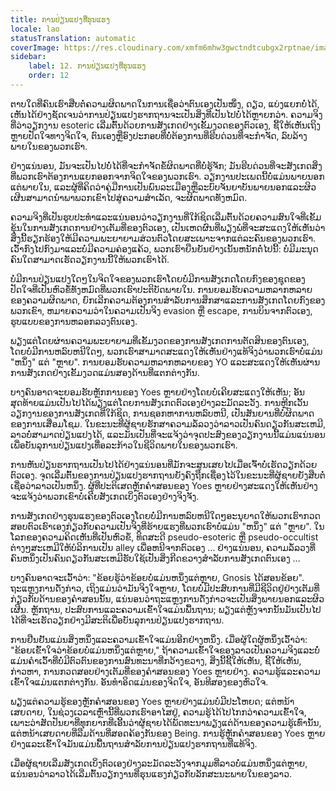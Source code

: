```yaml
---
title: ການປ່ຽນແປງທີ່ຮຸນແຮງ
locale: lao
statusTranslation: automatic
coverImage: https://res.cloudinary.com/xmfm6mhw3gwctndtcubgx2rptnae/image/upload/v1740468922/small_cover_tratado_de_psicologia_revolucionaria_a4c0dca4e0.webp
sidebar:
    label: 12. ການປ່ຽນແປງທີ່ຮຸນແຮງ
    order: 12
---
```

ຕາບໃດທີ່ຄົນເຮົາສືບຕໍ່ຄວາມຜິດພາດໃນການເຊື່ອວ່າຕົນເອງເປັນໜຶ່ງ, ດຽວ, ແບ່ງແຍກບໍ່ໄດ້, ເຫັນໄດ້ຢ່າງຊັດເຈນວ່າການປ່ຽນແປງຮາກຖານຈະເປັນສິ່ງທີ່ເປັນໄປບໍ່ໄດ້ຫຼາຍກວ່າ. ຄວາມຈິງທີ່ວ່າວຽກງານ esoteric ເລີ່ມຕົ້ນດ້ວຍການສັງເກດຢ່າງເຂັ້ມງວດຂອງຕົວເອງ, ຊີ້ໃຫ້ເຫັນເຖິງຫຼາຍປັດໃຈທາງຈິດໃຈ, ຕົນເອງຫຼືອົງປະກອບທີ່ບໍ່ຕ້ອງການທີ່ຮີບດ່ວນທີ່ຈະກໍາຈັດ, ລົບລ້າງພາຍໃນຂອງພວກເຮົາ.

ຢ່າງແນ່ນອນ, ມັນຈະເປັນໄປບໍ່ໄດ້ທີ່ຈະກໍາຈັດຂໍ້ຜິດພາດທີ່ບໍ່ຮູ້ຈັກ; ມັນຮີບດ່ວນທີ່ຈະສັງເກດສິ່ງທີ່ພວກເຮົາຕ້ອງການແຍກອອກຈາກຈິດໃຈຂອງພວກເຮົາ. ວຽກງານປະເພດນີ້ບໍ່ແມ່ນພາຍນອກແຕ່ພາຍໃນ, ແລະຜູ້ທີ່ຄິດວ່າຄູ່ມືການເປັນພົນລະເມືອງຫຼືລະບົບຈັນຍາບັນພາຍນອກແລະຜິວເຜີນສາມາດນໍາພາພວກເຂົາໄປສູ່ຄວາມສໍາເລັດ, ຈະຜິດພາດທັງຫມົດ.

ຄວາມຈິງທີ່ເປັນຮູບປະທໍາແລະແນ່ນອນວ່າວຽກງານທີ່ໃກ້ຊິດເລີ່ມຕົ້ນດ້ວຍຄວາມສົນໃຈທີ່ເຂັ້ມຂຸ້ນໃນການສັງເກດການຢ່າງເຕັມທີ່ຂອງຕົວເອງ, ເປັນເຫດຜົນທີ່ພຽງພໍທີ່ຈະສະແດງໃຫ້ເຫັນວ່າສິ່ງນີ້ຮຽກຮ້ອງໃຫ້ມີຄວາມພະຍາຍາມສ່ວນຕົວໂດຍສະເພາະຈາກແຕ່ລະຄົນຂອງພວກເຮົາ. ເວົ້າກົງໄປກົງມາແລະບໍ່ມີຄວາມຄ່ອງແຄ້ວ, ພວກເຮົາຍືນຍັນຢ່າງເນັ້ນຫນັກຕໍ່ໄປນີ້: ບໍ່ມີມະນຸດຄົນໃດສາມາດເຮັດວຽກງານນີ້ໃຫ້ພວກເຮົາໄດ້.

ບໍ່ມີການປ່ຽນແປງໃດໆໃນຈິດໃຈຂອງພວກເຮົາໂດຍບໍ່ມີການສັງເກດໂດຍກົງຂອງຊຸດຂອງປັດໃຈທີ່ເປັນຫົວຂໍ້ທັງຫມົດທີ່ພວກເຮົາປະຕິບັດພາຍໃນ. ການຍອມຮັບຄວາມຫລາກຫລາຍຂອງຄວາມຜິດພາດ, ຍົກເລີກຄວາມຕ້ອງການສໍາລັບການສຶກສາແລະການສັງເກດໂດຍກົງຂອງພວກເຂົາ, ຫມາຍຄວາມວ່າໃນຄວາມເປັນຈິງ evasion ຫຼື escape, ການບິນຈາກຕົວເອງ, ຮູບແບບຂອງການຫລອກລວງຕົນເອງ.

ພຽງແຕ່ໂດຍຜ່ານຄວາມພະຍາຍາມທີ່ເຂັ້ມງວດຂອງການສັງເກດການຕັດສິນຂອງຕົນເອງ, ໂດຍບໍ່ມີການຫລົບຫນີໃດໆ, ພວກເຮົາສາມາດສະແດງໃຫ້ເຫັນຢ່າງແທ້ຈິງວ່າພວກເຮົາບໍ່ແມ່ນ "ຫນຶ່ງ" ແຕ່ "ຫຼາຍ". ການຍອມຮັບຄວາມຫລາກຫລາຍຂອງ YO ແລະສະແດງໃຫ້ເຫັນຜ່ານການສັງເກດຢ່າງເຂັ້ມງວດແມ່ນສອງດ້ານທີ່ແຕກຕ່າງກັນ.

ບາງຄົນອາດຈະຍອມຮັບຫຼັກການຂອງ Yoes ຫຼາຍຢ່າງໂດຍບໍ່ເຄີຍສະແດງໃຫ້ເຫັນ; ອັນສຸດທ້າຍແມ່ນເປັນໄປໄດ້ພຽງແຕ່ໂດຍການສັງເກດຕົວເອງຢ່າງລະມັດລະວັງ. ການຫຼີກເວັ້ນວຽກງານຂອງການສັງເກດທີ່ໃກ້ຊິດ, ການຊອກຫາການຫລົບຫນີ, ເປັນສັນຍານທີ່ບໍ່ຜິດພາດຂອງການເສື່ອມໂຊມ. ໃນຂະນະທີ່ຜູ້ຊາຍຮັກສາຄວາມລໍ້ລວງວ່າລາວເປັນຄົນດຽວກັນສະເຫມີ, ລາວບໍ່ສາມາດປ່ຽນແປງໄດ້, ແລະມັນເປັນທີ່ຈະແຈ້ງວ່າຈຸດປະສົງຂອງວຽກງານນີ້ແມ່ນແນ່ນອນເພື່ອບັນລຸການປ່ຽນແປງເທື່ອລະກ້າວໃນຊີວິດພາຍໃນຂອງພວກເຮົາ.

ການຫັນປ່ຽນຮາກຖານເປັນໄປໄດ້ຢ່າງແນ່ນອນທີ່ມັກຈະສູນເສຍໄປເມື່ອເຈົ້າບໍ່ເຮັດວຽກດ້ວຍຕົວເອງ. ຈຸດເລີ່ມຕົ້ນຂອງການປ່ຽນແປງຮາກຖານຍັງຄົງຖືກເຊື່ອງໄວ້ໃນຂະນະທີ່ຜູ້ຊາຍຍັງສືບຕໍ່ເຊື່ອວ່າລາວເປັນຫນຶ່ງ. ຜູ້ທີ່ປະຕິເສດຫຼັກຄໍາສອນຂອງ Yoes ຫຼາຍຢ່າງສະແດງໃຫ້ເຫັນຢ່າງຈະແຈ້ງວ່າພວກເຂົາບໍ່ເຄີຍສັງເກດເບິ່ງຕົວເອງຢ່າງຈິງຈັງ.

ການສັງເກດຢ່າງຮຸນແຮງຂອງຕົວເອງໂດຍບໍ່ມີການຫລົບຫນີໃດໆອະນຸຍາດໃຫ້ພວກເຮົາກວດສອບຕົວເຮົາເອງກ່ຽວກັບຄວາມເປັນຈິງທີ່ຮ້າຍແຮງທີ່ພວກເຮົາບໍ່ແມ່ນ "ຫນຶ່ງ" ແຕ່ "ຫຼາຍ". ໃນໂລກຂອງຄວາມຄິດເຫັນທີ່ເປັນຫົວຂໍ້, ທິດສະດີ pseudo-esoteric ຫຼື pseudo-occultist ຕ່າງໆສະເຫມີໃຫ້ບໍລິການເປັນ alley ເພື່ອຫນີຈາກຕົວເອງ ... ຢ່າງແນ່ນອນ, ຄວາມລໍ້ລວງທີ່ຄົນຫນຶ່ງເປັນຄົນດຽວກັນສະເຫມີຮັບໃຊ້ເປັນສິ່ງກີດຂວາງສໍາລັບການສັງເກດຕົນເອງ ...

ບາງຄົນອາດຈະເວົ້າວ່າ: "ຂ້ອຍຮູ້ວ່າຂ້ອຍບໍ່ແມ່ນຫນຶ່ງແຕ່ຫຼາຍ, Gnosis ໄດ້ສອນຂ້ອຍ". ຖະແຫຼງການດັ່ງກ່າວ, ເຖິງແມ່ນວ່າມັນຈິງໃຈຫຼາຍ, ໂດຍບໍ່ມີປະສົບການທີ່ມີຊີວິດຢູ່ຢ່າງເຕັມທີ່ກ່ຽວກັບດ້ານຂອງຄໍາສອນນັ້ນ, ແນ່ນອນວ່າຖະແຫຼງການດັ່ງກ່າວຈະເປັນສິ່ງພາຍນອກແລະຜິວເຜີນ. ຫຼັກຖານ, ປະສົບການແລະຄວາມເຂົ້າໃຈແມ່ນພື້ນຖານ; ພຽງແຕ່ຫຼັງຈາກນັ້ນມັນເປັນໄປໄດ້ທີ່ຈະເຮັດວຽກຢ່າງມີສະຕິເພື່ອບັນລຸການປ່ຽນແປງຮາກຖານ.

ການຢືນຢັນແມ່ນສິ່ງຫນຶ່ງແລະຄວາມເຂົ້າໃຈແມ່ນອີກຢ່າງຫນຶ່ງ. ເມື່ອຜູ້ໃດຜູ້ຫນຶ່ງເວົ້າວ່າ: "ຂ້ອຍເຂົ້າໃຈວ່າຂ້ອຍບໍ່ແມ່ນຫນຶ່ງແຕ່ຫຼາຍ," ຖ້າຄວາມເຂົ້າໃຈຂອງລາວເປັນຄວາມຈິງແລະບໍ່ແມ່ນຄໍາເວົ້າທີ່ບໍ່ມີຕົວຕົນຂອງການສົນທະນາທີ່ກວ້າງຂວາງ, ສິ່ງນີ້ຊີ້ໃຫ້ເຫັນ, ຊີ້ໃຫ້ເຫັນ, ກ່າວຫາ, ການກວດສອບຢ່າງເຕັມທີ່ຂອງຄໍາສອນຂອງ Yoes ຫຼາຍຢ່າງ. ຄວາມຮູ້ແລະຄວາມເຂົ້າໃຈແມ່ນແຕກຕ່າງກັນ. ອັນທໍາອິດແມ່ນຂອງຈິດໃຈ, ອັນທີສອງຂອງຫົວໃຈ.

ພຽງແຕ່ຄວາມຮູ້ຂອງຫຼັກຄໍາສອນຂອງ Yoes ຫຼາຍຢ່າງແມ່ນບໍ່ມີປະໂຫຍດ; ແຕ່ຫນ້າເສຍດາຍ, ໃນຊ່ວງເວລາເຫຼົ່ານີ້ທີ່ພວກເຮົາອາໄສຢູ່, ຄວາມຮູ້ໄດ້ໄປໄກກວ່າຄວາມເຂົ້າໃຈ, ເພາະວ່າສັດປັນຍາທີ່ທຸກຍາກທີ່ເອີ້ນວ່າຜູ້ຊາຍໄດ້ພັດທະນາພຽງແຕ່ດ້ານຂອງຄວາມຮູ້ເທົ່ານັ້ນ, ແຕ່ຫນ້າເສຍດາຍທີ່ລືມດ້ານທີ່ສອດຄ້ອງກັນຂອງ Being. ການຮູ້ຫຼັກຄໍາສອນຂອງ Yoes ຫຼາຍຢ່າງແລະເຂົ້າໃຈມັນແມ່ນພື້ນຖານສໍາລັບການປ່ຽນແປງຮາກຖານທີ່ແທ້ຈິງ.

ເມື່ອຜູ້ຊາຍເລີ່ມສັງເກດເບິ່ງຕົວເອງຢ່າງລະມັດລະວັງຈາກມຸມທີ່ລາວບໍ່ແມ່ນຫນຶ່ງແຕ່ຫຼາຍ, ແນ່ນອນວ່າລາວໄດ້ເລີ່ມຕົ້ນວຽກງານທີ່ຮຸນແຮງກ່ຽວກັບລັກສະນະພາຍໃນຂອງລາວ.

